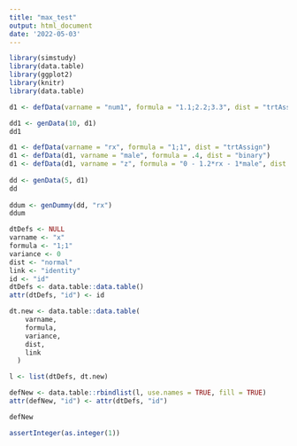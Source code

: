 ```yaml
---
title: "max_test"
output: html_document
date: '2022-05-03'
---
```


```r
library(simstudy)
library(data.table)
library(ggplot2)
library(knitr)
library(data.table)

```
```r
d1 <- defData(varname = "num1", formula = "1.1;2.2;3.3", dist = "trtAssign")

dd1 <- genData(10, d1)
dd1
```
```r
d1 <- defData(varname = "rx", formula = "1;1", dist = "trtAssign")
d1 <- defData(d1, varname = "male", formula = .4, dist = "binary")
d1 <- defData(d1, varname = "z", formula = "0 - 1.2*rx - 1*male", dist = "nonrandom")
  
dd <- genData(5, d1)
dd
  
ddum <- genDummy(dd, "rx")
ddum


```
```r
dtDefs <- NULL
varname <- "x"
formula <- "1;1"
variance <- 0
dist <- "normal"
link <- "identity"
id <- "id"
dtDefs <- data.table::data.table()
attr(dtDefs, "id") <- id

dt.new <- data.table::data.table(
    varname,
    formula,
    variance,
    dist,
    link
  )

l <- list(dtDefs, dt.new)

defNew <- data.table::rbindlist(l, use.names = TRUE, fill = TRUE)
attr(defNew, "id") <- attr(dtDefs, "id")

defNew

```
```r
assertInteger(as.integer(1))
```

